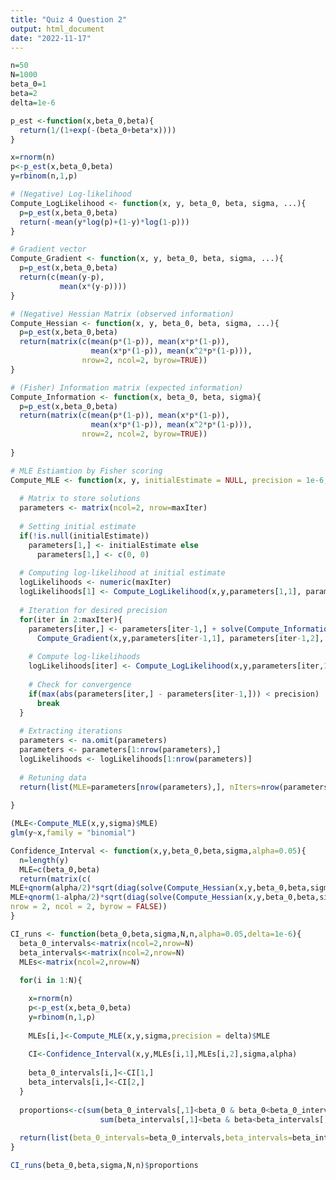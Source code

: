 ```yaml
---
title: "Quiz 4 Question 2"
output: html_document
date: "2022-11-17"
---
```


```r
n=50
N=1000
beta_0=1
beta=2
delta=1e-6

p_est <-function(x,beta_0,beta){
  return(1/(1+exp(-(beta_0+beta*x))))
}

x=rnorm(n)
p<-p_est(x,beta_0,beta)
y=rbinom(n,1,p)
```

```r

# (Negative) Log-likelihood
Compute_LogLikelihood <- function(x, y, beta_0, beta, sigma, ...){
  p=p_est(x,beta_0,beta)
  return(-mean(y*log(p)+(1-y)*log(1-p)))
}

# Gradient vector
Compute_Gradient <- function(x, y, beta_0, beta, sigma, ...){
  p=p_est(x,beta_0,beta)
  return(c(mean(y-p), 
           mean(x*(y-p))))
}

# (Negative) Hessian Matrix (observed information)
Compute_Hessian <- function(x, y, beta_0, beta, sigma, ...){
  p=p_est(x,beta_0,beta)
  return(matrix(c(mean(p*(1-p)), mean(x*p*(1-p)),
                  mean(x*p*(1-p)), mean(x^2*p*(1-p))), 
                nrow=2, ncol=2, byrow=TRUE))
}

# (Fisher) Information matrix (expected information)
Compute_Information <- function(x, beta_0, beta, sigma){
  p=p_est(x,beta_0,beta)
  return(matrix(c(mean(p*(1-p)), mean(x*p*(1-p)),
                  mean(x*p*(1-p)), mean(x^2*p*(1-p))),
                nrow=2, ncol=2, byrow=TRUE))
  
}

# MLE Estiamtion by Fisher scoring
Compute_MLE <- function(x, y, initialEstimate = NULL, precision = 1e-6, maxIter = 1e5){
  
  # Matrix to store solutions
  parameters <- matrix(ncol=2, nrow=maxIter)
  
  # Setting initial estimate
  if(!is.null(initialEstimate))
    parameters[1,] <- initialEstimate else
      parameters[1,] <- c(0, 0)
  
  # Computing log-likelihood at initial estimate
  logLikelihoods <- numeric(maxIter)
  logLikelihoods[1] <- Compute_LogLikelihood(x,y,parameters[1,1], parameters[1,2], sigma)  
    
  # Iteration for desired precision
  for(iter in 2:maxIter){
    parameters[iter,] <- parameters[iter-1,] + solve(Compute_Information(x,y,parameters[iter-1,1], parameters[iter-1,2], sigma)) %*% 
      Compute_Gradient(x,y,parameters[iter-1,1], parameters[iter-1,2], sigma)
    
    # Compute log-likelihoods
    logLikelihoods[iter] <- Compute_LogLikelihood(x,y,parameters[iter,1], parameters[iter,2], sigma)    
      
    # Check for convergence
    if(max(abs(parameters[iter,] - parameters[iter-1,])) < precision)
      break
  }
    
  # Extracting iterations
  parameters <- na.omit(parameters)
  parameters <- parameters[1:nrow(parameters),]
  logLikelihoods <- logLikelihoods[1:nrow(parameters)]
  
  # Retuning data
  return(list(MLE=parameters[nrow(parameters),], nIters=nrow(parameters), iterations=parameters, logLikelihoods=logLikelihoods))
      
}
```


```r
(MLE<-Compute_MLE(x,y,sigma)$MLE)
glm(y~x,family = "binomial")
```


```r
Confidence_Interval <- function(x,y,beta_0,beta,sigma,alpha=0.05){
  n=length(y)
  MLE=c(beta_0,beta)
  return(matrix(c(
MLE+qnorm(alpha/2)*sqrt(diag(solve(Compute_Hessian(x,y,beta_0,beta,sigma)))/n),
MLE+qnorm(1-alpha/2)*sqrt(diag(solve(Compute_Hessian(x,y,beta_0,beta,sigma)))/n)),
nrow = 2, ncol = 2, byrow = FALSE))
}

CI_runs <- function(beta_0,beta,sigma,N,n,alpha=0.05,delta=1e-6){
  beta_0_intervals<-matrix(ncol=2,nrow=N)
  beta_intervals<-matrix(ncol=2,nrow=N)
  MLEs<-matrix(ncol=2,nrow=N)
  
  for(i in 1:N){

    x=rnorm(n)
    p<-p_est(x,beta_0,beta)
    y=rbinom(n,1,p)
    
    MLEs[i,]<-Compute_MLE(x,y,sigma,precision = delta)$MLE
    
    CI<-Confidence_Interval(x,y,MLEs[i,1],MLEs[i,2],sigma,alpha)
    
    beta_0_intervals[i,]<-CI[1,]
    beta_intervals[i,]<-CI[2,]
  }
    
  proportions<-c(sum(beta_0_intervals[,1]<beta_0 & beta_0<beta_0_intervals[,2]),
                    sum(beta_intervals[,1]<beta & beta<beta_intervals[,2]))/N
  
  return(list(beta_0_intervals=beta_0_intervals,beta_intervals=beta_intervals,MLEs=MLEs,proportions=proportions))
}
```

```r
CI_runs(beta_0,beta,sigma,N,n)$proportions
```


